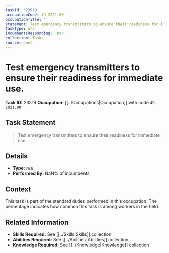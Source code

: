 ```yaml
---
taskId: '23519'
occupationCode: 49-2021.00
occupationTitle: ''
statement: Test emergency transmitters to ensure their readiness for immediate use.
taskType: n/a
incumbentsResponding: .nan
collection: Tasks
source: onet
---
```

# Test emergency transmitters to ensure their readiness for immediate use.

**Task ID:** 23519
**Occupation:** [[../Occupations|Occupation]] with code `49-2021.00`

## Task Statement

> Test emergency transmitters to ensure their readiness for immediate use.

## Details

- **Type:** n/a
- **Performed By:** NaN% of incumbents

## Context

This task is part of the standard duties performed in this occupation. The percentage indicates how common this task is among workers in the field.

## Related Information

- **Skills Required:** See [[../Skills|Skills]] collection
- **Abilities Required:** See [[../Abilities|Abilities]] collection
- **Knowledge Required:** See [[../Knowledge|Knowledge]] collection
